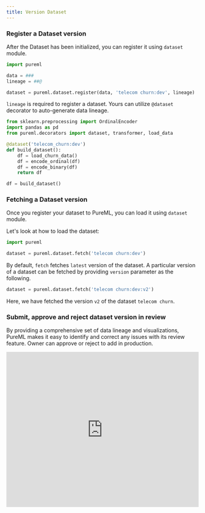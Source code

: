 ```yaml
---
title: Version Dataset
---
```


### Register a Dataset version

After the Dataset has been initialized, you can register it using `dataset` module.

```python
import pureml

data = ###
lineage = ##@

dataset = pureml.dataset.register(data, 'telecom churn:dev', lineage)
```

`lineage` is required to register a dataset. Yours can utilize `@dataset` decorator to auto-generate data lineage.

```python
from sklearn.preprocessing import OrdinalEncoder
import pandas as pd
from pureml.decorators import dataset, transformer, load_data

@dataset('telecom_churn:dev')
def build_dataset():
    df = load_churn_data()
    df = encode_ordinal(df)
    df = encode_binary(df)
    return df

df = build_dataset()
```

### Fetching a Dataset version

Once you register your dataset to PureML, you can load it using `dataset` module.

Let's look at how to load the dataset:

```python
import pureml

dataset = pureml.dataset.fetch('telecom churn:dev')
```

By default, `fetch` fetches `latest` version of the dataset. A particular version of a dataset can be fetched by providing `version` parameter as the following.

```python
dataset = pureml.dataset.fetch('telecom churn:dev:v2')
```

Here, we have fetched the version `v2` of the dataset `telecom churn`.

### Submit, approve and reject dataset version in review

By providing a comprehensive set of data lineage and visualizations, PureML makes it easy to identify and correct any issues with its review feature. Owner can approve or reject to add in production.

<iframe
  width="100%"
  height="405"
  src="https://www.youtube.com/embed/SNYDxOMVi1A"
  title="Dataset Review"
  frameborder="0"
  allow="accelerometer; autoplay; clipboard-write; encrypted-media; gyroscope; picture-in-picture; web-share"
  allowfullscreen
></iframe>
